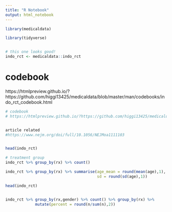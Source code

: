 ```yaml
---
title: "R Notebook"
output: html_notebook
---
```




```r


library(medicaldata)

library(tidyverse)


# this one looks good!
indo_rct <- medicaldata::indo_rct

```

# codebook
https://htmlpreview.github.io/?https://github.com/higgi13425/medicaldata/blob/master/man/codebooks/indo_rct_codebook.html

```r
# codebook
# https://htmlpreview.github.io/?https://github.com/higgi13425/medicaldata/blob/master/man/codebooks/indo_rct_codebook.html


article related
#https://www.nejm.org/doi/full/10.1056/NEJMoa1111103



```


```r

head(indo_rct)

```



```r

# treatment group
indo_rct %>% group_by(rx) %>% count()

```




```r


indo_rct %>% group_by(rx) %>% summarise(age_mean = round(mean(age),1),
                                        sd = round(sd(age),1))

```

```r

head(indo_rct)


indo_rct %>% group_by(rx,gender) %>% count() %>% group_by(rx) %>%
             mutate(percent = round(n/sum(n),2)) 

```

















































